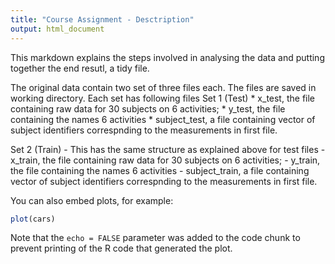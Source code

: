 ```yaml
---
title: "Course Assignment - Desctription"
output: html_document
---
```


This markdown explains the steps involved in analysing the data and putting together the end resutl, a tidy file.

The original data contain two set of three files each. The files are saved in working directory. Each set has following files
Set 1 (Test)
* x_test, the file containing raw data for 30 subjects on 6 activities;
* y_test, the file containing the names 6 activities
* subject_test, a file containing vector of subject identifiers correspnding to the measurements in first file.

Set 2 (Train) - This has the same structure as explained above for test files
- x_train, the file containing raw data for 30 subjects on 6 activities;
- y_train, the file containing the names 6 activities
- subject_train, a file containing vector of subject identifiers correspnding to the measurements in first file.



You can also embed plots, for example:

```r
plot(cars)
```

Note that the `echo = FALSE` parameter was added to the code chunk to prevent printing of the R code that generated the plot.
